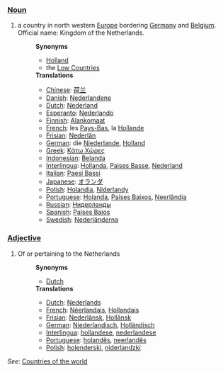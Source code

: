 ===[[Noun]]===
# a country in north western [[Europe]] bordering [[Germany]] and [[Belgium]]. Official name: Kingdom of the Netherlands.
#:'''Synonyms'''
#:*[[Holland]]
#:*the [[Low Countries]]
#:'''Translations'''
#:*[[Chinese]]: [[荷兰]]
#:*[[Danish]]: [[Nederlandene]]
#:*[[Dutch]]: [[Nederland]]
#:*[[Esperanto]]: [[Nederlando]]
#:*[[Finnish]]: [[Alankomaat]]
#:*[[French]]: les [[Pays-Bas]], la [[Hollande]]
#:*[[Frisian]]: [[Nederlân]]
#:*[[German]]: die [[Niederlande]], [[Holland]]
#:*[[Greek]]: [[Κάτω Χώρες]]
#:*[[Indonesian]]: [[Belanda]]
#:*[[Interlingua]]: [[Hollanda]], [[Paises Basse]], [[Nederland]]
#:*[[Italian]]: [[Paesi Bassi]]
#:*[[Japanese]]: [[オランダ]]
#:*[[Polish]]: [[Holandia]], [[Niderlandy]]
#:*[[Portuguese]]: [[Holanda]], [[Países Baixos]], [[Neerlândia]]
#:*[[Russian]]: [[Нидерланды]]
#:*[[Spanish]]: [[Países Bajos]]
#:*[[Swedish]]: [[Nederländerna]]

===[[Adjective]]===
# Of or pertaining to the Netherlands
#:'''Synonyms'''
#:*[[Dutch]]
#:'''Translations'''
#:*[[Dutch]]: [[Nederlands]]
#:*[[French]]: [[Néerlandais]], [[Hollandais]]
#:*[[Frisian]]: [[Nederlânsk]], [[Hollânsk]]
#:*[[German]]: [[Niederlandisch]], [[Holländisch]]
#:*[[Interlingua]]: [[hollandese]], [[nederlandese]]
#:*[[Portuguese]]: [[holandês]], [[neerlandês]]
#:*[[Polish]]: [[holenderski]], [[niderlandzki]]

''See'': [[Countries of the world]]